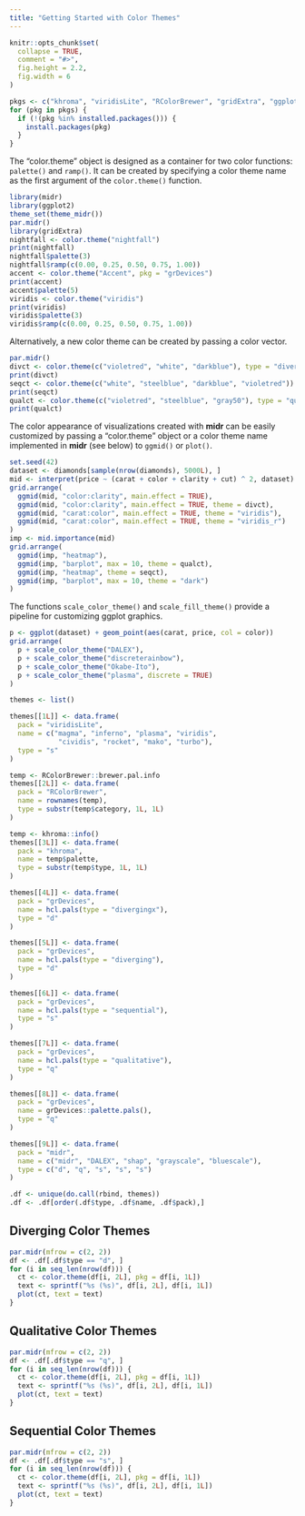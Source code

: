 ```yaml
---
title: "Getting Started with Color Themes"
---
```


```r
knitr::opts_chunk$set(
  collapse = TRUE,
  comment = "#>",
  fig.height = 2.2,
  fig.width = 6
)

pkgs <- c("khroma", "viridisLite", "RColorBrewer", "gridExtra", "ggplot2")
for (pkg in pkgs) {
  if (!(pkg %in% installed.packages())) {
    install.packages(pkg)
  }
}
```

The "color.theme" object is designed as a container for two color functions: `palette()` and `ramp()`.
It can be created by specifying a color theme name as the first argument of the `color.theme()` function.

```r
library(midr)
library(ggplot2)
theme_set(theme_midr())
par.midr()
library(gridExtra)
nightfall <- color.theme("nightfall")
print(nightfall)
nightfall$palette(3)
nightfall$ramp(c(0.00, 0.25, 0.50, 0.75, 1.00))
accent <- color.theme("Accent", pkg = "grDevices")
print(accent)
accent$palette(5)
viridis <- color.theme("viridis")
print(viridis)
viridis$palette(3)
viridis$ramp(c(0.00, 0.25, 0.50, 0.75, 1.00))
```

Alternatively, a new color theme can be created by passing a color vector.

```r
par.midr()
divct <- color.theme(c("violetred", "white", "darkblue"), type = "diverging")
print(divct)
seqct <- color.theme(c("white", "steelblue", "darkblue", "violetred"))
print(seqct)
qualct <- color.theme(c("violetred", "steelblue", "gray50"), type = "qualitative")
print(qualct)
```

The color appearance of visualizations created with **midr** can be easily customized by passing a "color.theme" object or a color theme name implemented in **midr** (see below) to `ggmid()` or `plot()`.

```r
set.seed(42)
dataset <- diamonds[sample(nrow(diamonds), 5000L), ]
mid <- interpret(price ~ (carat + color + clarity + cut) ^ 2, dataset)
grid.arrange(
  ggmid(mid, "color:clarity", main.effect = TRUE),
  ggmid(mid, "color:clarity", main.effect = TRUE, theme = divct),
  ggmid(mid, "carat:color", main.effect = TRUE, theme = "viridis"),
  ggmid(mid, "carat:color", main.effect = TRUE, theme = "viridis_r")
)
imp <- mid.importance(mid)
grid.arrange(
  ggmid(imp, "heatmap"),
  ggmid(imp, "barplot", max = 10, theme = qualct),
  ggmid(imp, "heatmap", theme = seqct),
  ggmid(imp, "barplot", max = 10, theme = "dark")
)
```

The functions `scale_color_theme()` and `scale_fill_theme()` provide a pipeline for customizing ggplot graphics.

```r
p <- ggplot(dataset) + geom_point(aes(carat, price, col = color))
grid.arrange(
  p + scale_color_theme("DALEX"),
  p + scale_color_theme("discreterainbow"),
  p + scale_color_theme("Okabe-Ito"),
  p + scale_color_theme("plasma", discrete = TRUE)
)
```

```r

themes <- list()

themes[[1L]] <- data.frame(
  pack = "viridisLite",
  name = c("magma", "inferno", "plasma", "viridis",
            "cividis", "rocket", "mako", "turbo"),
  type = "s"
)

temp <- RColorBrewer::brewer.pal.info
themes[[2L]] <- data.frame(
  pack = "RColorBrewer",
  name = rownames(temp),
  type = substr(temp$category, 1L, 1L)
)

temp <- khroma::info()
themes[[3L]] <- data.frame(
  pack = "khroma",
  name = temp$palette,
  type = substr(temp$type, 1L, 1L)
)

themes[[4L]] <- data.frame(
  pack = "grDevices",
  name = hcl.pals(type = "divergingx"),
  type = "d"
)

themes[[5L]] <- data.frame(
  pack = "grDevices",
  name = hcl.pals(type = "diverging"),
  type = "d"
)

themes[[6L]] <- data.frame(
  pack = "grDevices",
  name = hcl.pals(type = "sequential"),
  type = "s"
)

themes[[7L]] <- data.frame(
  pack = "grDevices",
  name = hcl.pals(type = "qualitative"),
  type = "q"
)

themes[[8L]] <- data.frame(
  pack = "grDevices",
  name = grDevices::palette.pals(),
  type = "q"
)

themes[[9L]] <- data.frame(
  pack = "midr",
  name = c("midr", "DALEX", "shap", "grayscale", "bluescale"),
  type = c("d", "q", "s", "s", "s")
)

.df <- unique(do.call(rbind, themes))
.df <- .df[order(.df$type, .df$name, .df$pack),]
```

## Diverging Color Themes

```r
par.midr(mfrow = c(2, 2))
df <- .df[.df$type == "d", ]
for (i in seq_len(nrow(df))) {
  ct <- color.theme(df[i, 2L], pkg = df[i, 1L])
  text <- sprintf("%s (%s)", df[i, 2L], df[i, 1L])
  plot(ct, text = text)
}
```

## Qualitative Color Themes

```r
par.midr(mfrow = c(2, 2))
df <- .df[.df$type == "q", ]
for (i in seq_len(nrow(df))) {
  ct <- color.theme(df[i, 2L], pkg = df[i, 1L])
  text <- sprintf("%s (%s)", df[i, 2L], df[i, 1L])
  plot(ct, text = text)
}
```

## Sequential Color Themes

```r
par.midr(mfrow = c(2, 2))
df <- .df[.df$type == "s", ]
for (i in seq_len(nrow(df))) {
  ct <- color.theme(df[i, 2L], pkg = df[i, 1L])
  text <- sprintf("%s (%s)", df[i, 2L], df[i, 1L])
  plot(ct, text = text)
}
```

